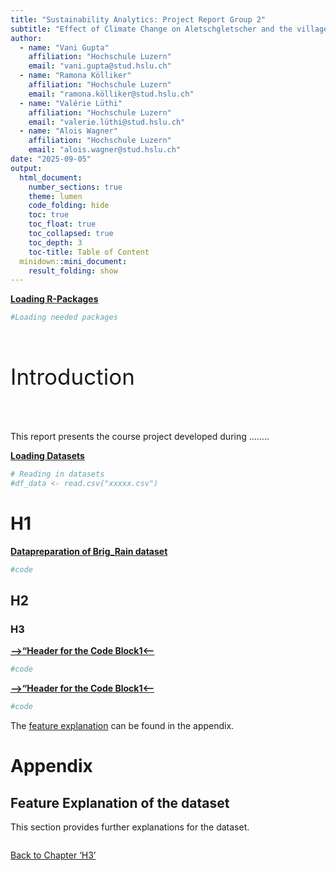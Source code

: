 ```yaml
---
title: "Sustainability Analytics: Project Report Group 2"
subtitle: "Effect of Climate Change on Aletschgletscher and the village of Brig"
author:
  - name: "Vani Gupta"
    affiliation: "Hochschule Luzern"
    email: "vani.gupta@stud.hslu.ch"
  - name: "Ramona Kölliker"
    affiliation: "Hochschule Luzern"
    email: "ramona.kölliker@stud.hslu.ch"
  - name: "Valérie Lüthi"
    affiliation: "Hochschule Luzern"
    email: "valerie.lüthi@stud.hslu.ch"
  - name: "Alois Wagner"
    affiliation: "Hochschule Luzern"
    email: "alois.wagner@stud.hslu.ch"
date: "2025-09-05"
output:
  html_document:
    number_sections: true
    theme: lumen
    code_folding: hide
    toc: true
    toc_float: true
    toc_collapsed: true
    toc_depth: 3
    toc-title: Table of Content
  minidown::mini_document:
    result_folding: show
---
```


<u>**Loading R-Packages**</u>

```r
#Loading needed packages


```

<br><p style="font-size: 35px;"> Introduction </p><br>

This report presents the course project developed during ........




<u>**Loading Datasets**</u>

```r
# Reading in datasets
#df_data <- read.csv("xxxxx.csv")
```

# H1

<u>**Datapreparation of Brig_Rain dataset**</u>
```r
#code
```
## H2

### H3 {#chapter-with-features}

<u>**----->"Header for the Code Block1<------**</u>
```r
#code
```
<u>**----->"Header for the Code Block1<------**</u>
```r
#code
```

The [feature explanation](#Table_feature_exp) can be found in the appendix.






# Appendix

## Feature Explanation of the dataset {#Table_feature_exp}

This section provides further explanations for the dataset.

```r

```

[Back to Chapter 'H3'](#chapter-with-features)
